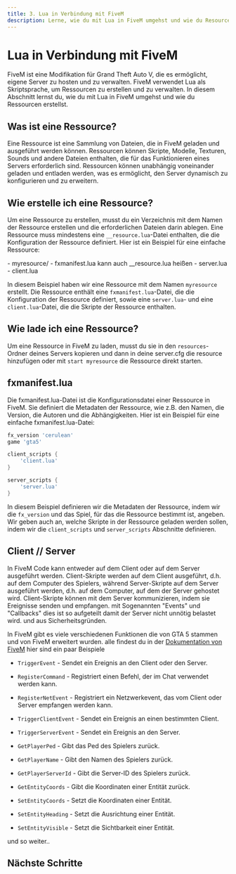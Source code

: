 ```yaml
---
title: 3. Lua in Verbindung mit FiveM
description: Lerne, wie du mit Lua in FiveM umgehst und wie du Resourcen erstellst.
---
```




# Lua in Verbindung mit FiveM

FiveM ist eine Modifikation für Grand Theft Auto V, die es ermöglicht, eigene Server zu hosten und zu verwalten. FiveM verwendet Lua als Skriptsprache, um Ressourcen zu erstellen und zu verwalten. In diesem Abschnitt lernst du, wie du mit Lua in FiveM umgehst und wie du Ressourcen erstellst.

## Was ist eine Ressource?

Eine Ressource ist eine Sammlung von Dateien, die in FiveM geladen und ausgeführt werden können. Ressourcen können Skripte, Modelle, Texturen, Sounds und andere Dateien enthalten, die für das Funktionieren eines Servers erforderlich sind. Ressourcen können unabhängig voneinander geladen und entladen werden, was es ermöglicht, den Server dynamisch zu konfigurieren und zu erweitern.

## Wie erstelle ich eine Ressource?

Um eine Ressource zu erstellen, musst du ein Verzeichnis mit dem Namen der Ressource erstellen und die erforderlichen Dateien darin ablegen. Eine Ressource muss mindestens eine `__resource.lua`-Datei enthalten, die die Konfiguration der Ressource definiert. Hier ist ein Beispiel für eine einfache Ressource:

<FileTree>
- myresource/
  - fxmanifest.lua kann auch __resource.lua heißen
  - server.lua
  - client.lua
</FileTree>

In diesem Beispiel haben wir eine Ressource mit dem Namen `myresource` erstellt. Die Ressource enthält eine `fxmanifest.lua`-Datei, die die Konfiguration der Ressource definiert, sowie eine `server.lua`- und eine `client.lua`-Datei, die die Skripte der Ressource enthalten.

## Wie lade ich eine Ressource?

Um eine Ressource in FiveM zu laden, musst du sie in den `resources`-Ordner deines Servers kopieren und  dann in deine server.cfg die resource hinzufügen oder mit `start myresource` die Ressource direkt starten.

## fxmanifest.lua

Die fxmanifest.lua-Datei ist die Konfigurationsdatei einer Ressource in FiveM. Sie definiert die Metadaten der Ressource, wie z.B. den Namen, die Version, die Autoren und die Abhängigkeiten. Hier ist ein Beispiel für eine einfache fxmanifest.lua-Datei:

```lua
fx_version 'cerulean'
game 'gta5'

client_scripts {
    'client.lua'
}

server_scripts {
    'server.lua'
}
```

In diesem Beispiel definieren wir die Metadaten der Ressource, indem wir die `fx_version` und das Spiel, für das die Ressource bestimmt ist, angeben. Wir geben auch an, welche Skripte in der Ressource geladen werden sollen, indem wir die `client_scripts` und `server_scripts` Abschnitte definieren.

## Client // Server 

In FiveM Code kann entweder auf dem Client oder auf dem Server ausgeführt werden. Client-Skripte werden auf dem Client ausgeführt, d.h. auf dem Computer des Spielers, während Server-Skripte auf dem Server ausgeführt werden, d.h. auf dem Computer, auf dem der Server gehostet wird. Client-Skripte können mit dem Server kommunizieren, indem sie Ereignisse senden und empfangen. mit Sogenannten "Events" und "Callbacks" dies ist so aufgeteilt damit der Server nicht unnötig belastet wird. und aus Sicherheitsgründen.


In FiveM gibt es viele verschiedenen Funktionen die von GTA 5 stammen und von FiveM erweitert wurden. alle findest du in der [Dokumentation von FiveM](https://docs.fivem.net/docs/scripting-manual/introduction/) hier sind ein paar Beispiele

- `TriggerEvent` - Sendet ein Ereignis an den Client oder den Server.

- `RegisterCommand` - Registriert einen Befehl, der im Chat verwendet werden kann.

- `RegisterNetEvent` - Registriert ein Netzwerkevent, das vom Client oder Server empfangen werden kann.

- `TriggerClientEvent` - Sendet ein Ereignis an einen bestimmten Client.

- `TriggerServerEvent` - Sendet ein Ereignis an den Server.

- `GetPlayerPed` - Gibt das Ped des Spielers zurück.

- `GetPlayerName` - Gibt den Namen des Spielers zurück.

- `GetPlayerServerId` - Gibt die Server-ID des Spielers zurück.

- `GetEntityCoords` - Gibt die Koordinaten einer Entität zurück.

- `SetEntityCoords` - Setzt die Koordinaten einer Entität.

- `SetEntityHeading` - Setzt die Ausrichtung einer Entität.

- `SetEntityVisible` - Setzt die Sichtbarkeit einer Entität.

und so weiter..

## Nächste Schritte

<CardGrid>
    <LinkCard
        title="4. Eigenes Script erstellen!"
        description="Lerne, wie du dein eigenes Lua Script erstellst und ausführst."
        href="/lua/ownscript"
        icon="pencil"
    />
</CardGrid>